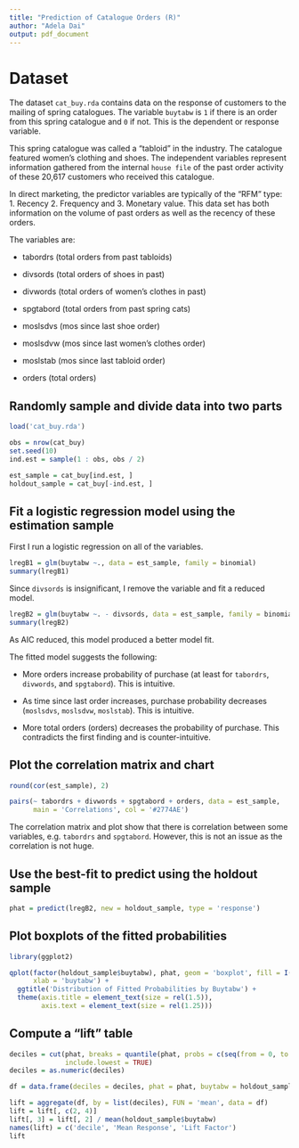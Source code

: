 ```yaml
---
title: "Prediction of Catalogue Orders (R)"
author: "Adela Dai"
output: pdf_document
---
```


# Dataset
The dataset `cat_buy.rda` contains data on the response of customers to the mailing of spring catalogues.  The variable `buytabw` is `1` if there is an order from this spring catalogue and `0` if not.  This is the dependent or response variable.  

This spring catalogue was called a "tabloid" in the industry. The catalogue featured women's clothing and shoes. The independent variables represent information gathered from the internal `house file` of the past order activity of these 20,617 customers who received this catalogue.  

In direct marketing, the predictor variables are typically of the "RFM" type: 1. Recency 2. Frequency and 3. Monetary value. This data set has both information on the volume of past orders as well as the recency of these orders. 

The variables are:

* tabordrs  (total orders from past tabloids) 

* divsords  (total orders of shoes in past)  

* divwords  (total orders of women's clothes in past)  

* spgtabord (total orders from past spring cats)  

* moslsdvs  (mos since last shoe order)  

* moslsdvw  (mos since last women's clothes order)  

* moslstab  (mos since last tabloid order)  

* orders    (total orders) 

## Randomly sample and divide data into two parts
```r
load('cat_buy.rda')

obs = nrow(cat_buy)
set.seed(10)
ind.est = sample(1 : obs, obs / 2)

est_sample = cat_buy[ind.est, ]
holdout_sample = cat_buy[-ind.est, ]
```

## Fit a logistic regression model using the estimation sample
First I run a logistic regression on all of the variables.
```r
lregB1 = glm(buytabw ~., data = est_sample, family = binomial)
summary(lregB1)
```
Since `divsords` is insignificant, I remove the variable and fit a reduced model.

```r
lregB2 = glm(buytabw ~. - divsords, data = est_sample, family = binomial)
summary(lregB2)
```
As AIC reduced, this model produced a better model fit.

The fitted model suggests the following:

* More orders increase probability of purchase (at least for `tabordrs`, `divwords`, and `spgtabord`). This is intuitive.

* As time since last order increases, purchase probability decreases (`moslsdvs`, `moslsdvw`, `moslstab`). This is intuitive.

* More total orders (orders) decreases the probability of purchase. This contradicts the first finding and is counter-intuitive.

## Plot the correlation matrix and chart
```r
round(cor(est_sample), 2)
```

```r
pairs(~ tabordrs + divwords + spgtabord + orders, data = est_sample, 
      main = 'Correlations', col = '#2774AE')
```

The correlation matrix and plot show that there is correlation between some variables, e.g. `tabordrs` and `spgtabord`. However, this is not an issue as the correlation is not huge.

## Use the best-fit to predict using the holdout sample  
```r
phat = predict(lregB2, new = holdout_sample, type = 'response')
```

## Plot boxplots of the fitted probabilities
```r
library(ggplot2)

qplot(factor(holdout_sample$buytabw), phat, geom = 'boxplot', fill = I('#2774AE'), 
      xlab = 'buytabw') +
  ggtitle('Distribution of Fitted Probabilities by Buytabw') +
  theme(axis.title = element_text(size = rel(1.5)), 
        axis.text = element_text(size = rel(1.25)))
```

## Compute a "lift" table
```r
deciles = cut(phat, breaks = quantile(phat, probs = c(seq(from = 0, to = 1, by = .1))),
              include.lowest = TRUE)
deciles = as.numeric(deciles)

df = data.frame(deciles = deciles, phat = phat, buytabw = holdout_sample$buytabw)

lift = aggregate(df, by = list(deciles), FUN = 'mean', data = df)
lift = lift[, c(2, 4)]
lift[, 3] = lift[, 2] / mean(holdout_sample$buytabw)
names(lift) = c('decile', 'Mean Response', 'Lift Factor')
lift
```